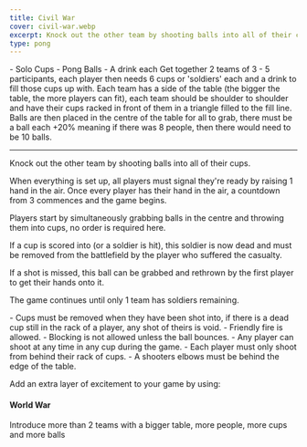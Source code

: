 ```yaml
---
title: Civil War
cover: civil-war.webp
excerpt: Knock out the other team by shooting balls into all of their cups.
type: pong
---
```


<GameHero
  cover="/BeerGoggleGames/images/civil-war.webp"
  alt="Civil War"
/>

<GameSection title="Equipment" icon="/BeerGoggleGames/images/liquor.webp">
-   Solo Cups
-   Pong Balls
-   A drink each
</GameSection>

<GameSection title="Setup" icon="/BeerGoggleGames/images/settings.webp">
Get together 2 teams of 3 - 5 participants, each player then needs 6 cups or 'soldiers' each and a drink to fill those cups up with. Each team has a side of the table (the bigger the table, the more players can fit), each team should be shoulder to shoulder and have their cups racked in front of them in a triangle filled to the fill line. Balls are then placed in the centre of the table for all to grab, there must be a ball each +20% meaning if there was 8 people, then there would need to be 10 balls.

* * *
</GameSection>

<GameSection title="Aim of the Game" icon="/BeerGoggleGames/images/target.webp">
<p>Knock out the other team by shooting balls into all of their cups.</p>
</GameSection>

<GameSection title="How to Play" icon="/BeerGoggleGames/images/question.webp">
When everything is set up, all players must signal they're ready by raising 1 hand in the air. Once every player has their hand in the air, a countdown from 3 commences and the game begins.

Players start by simultaneously grabbing balls in the centre and throwing them into cups, no order is required here.

If a cup is scored into (or a soldier is hit), this soldier is now dead and must be removed from the battlefield by the player who suffered the casualty.

If a shot is missed, this ball can be grabbed and rethrown by the first player to get their hands onto it.

The game continues until only 1 team has soldiers remaining.
</GameSection>

<GameSection title="Rules" icon="/BeerGoggleGames/images/rules.webp">
-   Cups must be removed when they have been shot into, if there is a dead cup still in the rack of a player, any shot of theirs is void.
-   Friendly fire is allowed.
-   Blocking is not allowed unless the ball bounces.
-   Any player can shoot at any time in any cup during the game.
-   Each player must only shoot from behind their rack of cups.
-   A shooters elbows must be behind the edge of the table.
</GameSection>

<GameSection title="Special Edition" icon="/BeerGoggleGames/images/special.webp">

<p>Add an extra layer of excitement to your game by using:</p>

<h4>World War</h4>

<p>Introduce more than 2 teams with a bigger table, more people, more cups and more balls</p>
</GameSection>

<ShareButtons title="Civil War" />

<FeedbackCard>
</FeedbackCard>
